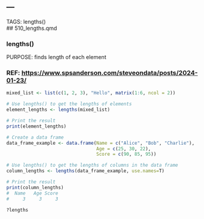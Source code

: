 ---
---

TAGS:   lengths()  
## 510_lengths.qmd

### lengths()
PURPOSE:	finds length of each element

### REF:  <https://www.spsanderson.com/steveondata/posts/2024-01-23/>
```r
mixed_list <- list(c(1, 2, 3), "Hello", matrix(1:6, ncol = 2))

# Use lengths() to get the lengths of elements
element_lengths <- lengths(mixed_list)

# Print the result
print(element_lengths)
```
```r

# Create a data frame
data_frame_example <- data.frame(Name = c("Alice", "Bob", "Charlie"),
                                 Age = c(25, 30, 22),
                                 Score = c(90, 85, 95))

# Use lengths() to get the lengths of columns in the data frame
column_lengths <- lengths(data_frame_example, use.names=T)

# Print the result
print(column_lengths)
#  Name   Age Score 
#     3     3     3 
```

```r
?lengths
```

